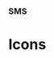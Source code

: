 
### SMS

# Icons

<div
  style={{
    border: '0.2rem dashed #9747FF',
    borderRadius: '0.5rem',
    padding: '1rem',
    display: 'flex',
    justifyContent: 'space-around',
    alignItems: 'center',
  }}
>
  <ArrowDown />
  <Camera />
  <Check />
  <Plus />
  <RightArrow />
  <XMark />
  <Trash />
  <Search />
  <XMarkOutline />
  <Filter />
  <Out />
  <Person />
  <Book />
  <ExclamationMark />
  <Calendar />
  <Tilde />
  <Picture />
  <ArrowUpRight />
  <Bars3 />
  <Document />
  <File />
  <Folder />
  <Bag />
</div>
